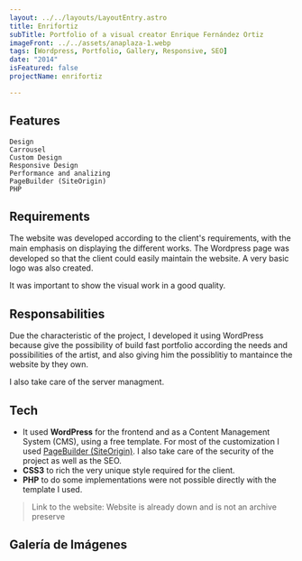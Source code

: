 ```yaml
---
layout: ../../layouts/LayoutEntry.astro
title: Enrifortiz
subTitle: Portfolio of a visual creator Enrique Fernández Ortiz
imageFront: ../../assets/anaplaza-1.webp
tags: [Wordpress, Portfolio, Gallery, Responsive, SEO]
date: "2014"
isFeatured: false
projectName: enrifortiz

---
```


## Features

    Design 
    Carrousel
    Custom Design
    Responsive Design
    Performance and analizing
    PageBuilder (SiteOrigin)
    PHP

## Requirements

The website was developed according to the client's requirements, with the main emphasis on displaying the diﬀerent works. The Wordpress page was developed so that the client could easily maintain the website. A very basic logo was also created.

It was important to show the visual work in a good quality.

## Responsabilities

Due the characteristic of the project, I developed it using WordPress because give the possibility of build fast portfolio according the needs and possibilities of the artist, and also giving him the possiblitiy to mantaince the website by they own.

I also take care of the server managment.

## Tech

- It used **WordPress** for the frontend and as a Content Management System (CMS), using a free template. For most of the customization I used [PageBuilder (SiteOrigin)](https://siteorigin.com/page-builder/). I also take care of the security of the project as well as the SEO.
- **CSS3** to rich the very unique style required for the client.
- **PHP** to do some implementations were not possible directly with the template I used.

> Link to the website: Website is already down and is not an archive preserve

## Galería de Imágenes
